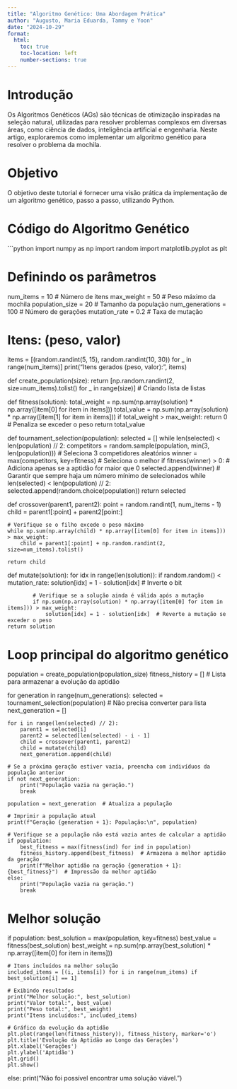 ```yaml
---
title: "Algoritmo Genético: Uma Abordagem Prática"
author: "Augusto, Maria Eduarda, Tammy e Yoon"
date: "2024-10-29"
format: 
  html:
    toc: true
    toc-location: left
    number-sections: true
---
```


# Introdução

Os Algoritmos Genéticos (AGs) são técnicas de otimização inspiradas na seleção natural, utilizadas para resolver problemas complexos em diversas áreas, como ciência de dados, inteligência artificial e engenharia. Neste artigo, exploraremos como implementar um algoritmo genético para resolver o problema da mochila.

# Objetivo

O objetivo deste tutorial é fornecer uma visão prática da implementação de um algoritmo genético, passo a passo, utilizando Python.

# Código do Algoritmo Genético

```python
import numpy as np
import random
import matplotlib.pyplot as plt

# Definindo os parâmetros
num_items = 10  # Número de itens
max_weight = 50  # Peso máximo da mochila
population_size = 20  # Tamanho da população
num_generations = 100  # Número de gerações
mutation_rate = 0.2  # Taxa de mutação

# Itens: (peso, valor)
items = [(random.randint(5, 15), random.randint(10, 30)) for _ in range(num_items)]
print("Itens gerados (peso, valor):", items)

def create_population(size):
    return [np.random.randint(2, size=num_items).tolist() for _ in range(size)]  # Criando lista de listas

def fitness(solution):
    total_weight = np.sum(np.array(solution) * np.array([item[0] for item in items]))
    total_value = np.sum(np.array(solution) * np.array([item[1] for item in items]))
    if total_weight > max_weight:
        return 0  # Penaliza se exceder o peso
    return total_value

def tournament_selection(population):
    selected = []
    while len(selected) < len(population) // 2:
        competitors = random.sample(population, min(3, len(population)))  # Seleciona 3 competidores aleatórios
        winner = max(competitors, key=fitness)  # Seleciona o melhor
        if fitness(winner) > 0:  # Adiciona apenas se a aptidão for maior que 0
            selected.append(winner)
    # Garantir que sempre haja um número mínimo de selecionados
    while len(selected) < len(population) // 2:
        selected.append(random.choice(population))
    return selected

def crossover(parent1, parent2):
    point = random.randint(1, num_items - 1)
    child = parent1[:point] + parent2[point:]

    # Verifique se o filho excede o peso máximo
    while np.sum(np.array(child) * np.array([item[0] for item in items])) > max_weight:
        child = parent1[:point] + np.random.randint(2, size=num_items).tolist()
    
    return child

def mutate(solution):
    for idx in range(len(solution)):
        if random.random() < mutation_rate:
            solution[idx] = 1 - solution[idx]  # Inverte o bit
            
            # Verifique se a solução ainda é válida após a mutação
            if np.sum(np.array(solution) * np.array([item[0] for item in items])) > max_weight:
                solution[idx] = 1 - solution[idx]  # Reverte a mutação se exceder o peso
    return solution

# Loop principal do algoritmo genético
population = create_population(population_size)
fitness_history = []  # Lista para armazenar a evolução da aptidão

for generation in range(num_generations):
    selected = tournament_selection(population)  # Não precisa converter para lista
    next_generation = []

    for i in range(len(selected) // 2):
        parent1 = selected[i]
        parent2 = selected[len(selected) - i - 1]
        child = crossover(parent1, parent2)
        child = mutate(child)
        next_generation.append(child)

    # Se a próxima geração estiver vazia, preencha com indivíduos da população anterior
    if not next_generation:
        print("População vazia na geração.")
        break
    
    population = next_generation  # Atualiza a população

    # Imprimir a população atual
    print(f"Geração {generation + 1}: População:\n", population)

    # Verifique se a população não está vazia antes de calcular a aptidão
    if population:
        best_fitness = max(fitness(ind) for ind in population)
        fitness_history.append(best_fitness)  # Armazena a melhor aptidão da geração
        print(f"Melhor aptidão na geração {generation + 1}: {best_fitness}")  # Impressão da melhor aptidão
    else:
        print("População vazia na geração.")
        break

# Melhor solução
if population:
    best_solution = max(population, key=fitness)
    best_value = fitness(best_solution)
    best_weight = np.sum(np.array(best_solution) * np.array([item[0] for item in items]))

    # Itens incluídos na melhor solução
    included_items = [(i, items[i]) for i in range(num_items) if best_solution[i] == 1]

    # Exibindo resultados
    print("Melhor solução:", best_solution)
    print("Valor total:", best_value)
    print("Peso total:", best_weight)
    print("Itens incluídos:", included_items)

    # Gráfico da evolução da aptidão
    plt.plot(range(len(fitness_history)), fitness_history, marker='o')
    plt.title('Evolução da Aptidão ao Longo das Gerações')
    plt.xlabel('Gerações')
    plt.ylabel('Aptidão')
    plt.grid()
    plt.show()
else:
    print("Não foi possível encontrar uma solução viável.")
